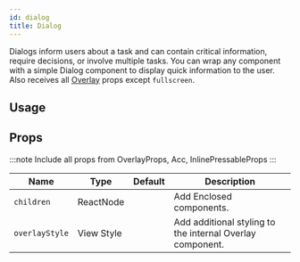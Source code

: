 ```yaml
---
id: dialog
title: Dialog
---
```



Dialogs inform users about a task and can contain critical information, require decisions, or involve multiple tasks.
You can wrap any component with a simple Dialog component to display quick information to the user.
Also receives all [Overlay](https://reactnativeelements.com/docs/overlay#props) props except `fullscreen`.

## Usage

<Usage />

## Props

:::note
Include all props from OverlayProps, Acc, InlinePressableProps
:::

<div class='table-responsive'>

| Name           | Type       | Default | Description                                               |
| -------------- | ---------- | ------- | --------------------------------------------------------- |
| `children`     | ReactNode  |         | Add Enclosed components.                                  |
| `overlayStyle` | View Style |         | Add additional styling to the internal Overlay component. |

</div>
